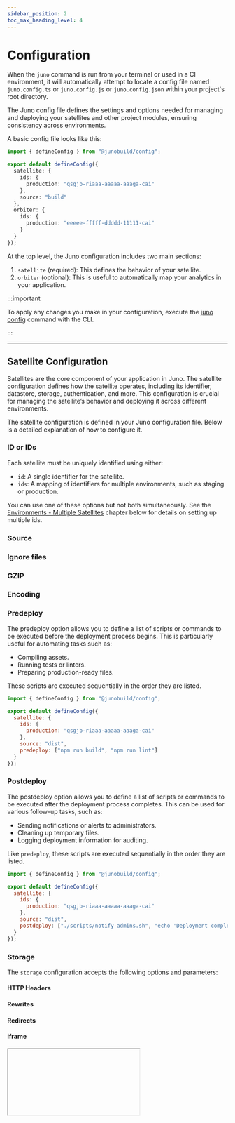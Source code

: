 ```yaml
---
sidebar_position: 2
toc_max_heading_level: 4
---
```


# Configuration

When the `juno` command is run from your terminal or used in a CI environment, it will automatically attempt to locate a config file named `juno.config.ts` or `juno.config.js` or `juno.config.json` within your project's root directory.

The Juno config file defines the settings and options needed for managing and deploying your satellites and other project modules, ensuring consistency across environments.

A basic config file looks like this:

```typescript
import { defineConfig } from "@junobuild/config";

export default defineConfig({
  satellite: {
    ids: {
      production: "qsgjb-riaaa-aaaaa-aaaga-cai"
    },
    source: "build"
  },
  orbiter: {
    ids: {
      production: "eeeee-fffff-ddddd-11111-cai"
    }
  }
});
```

At the top level, the Juno configuration includes two main sections:

1. `satellite` (required): This defines the behavior of your satellite.
2. `orbiter` (optional): This is useful to automatically map your analytics in your application.

:::important

To apply any changes you make in your configuration, execute the [juno config](./cli.mdx#config) command with the CLI.

:::

---

## Satellite Configuration

Satellites are the core component of your application in Juno. The satellite configuration defines how the satellite operates, including its identifier, datastore, storage, authentication, and more. This configuration is crucial for managing the satellite’s behavior and deploying it across different environments.

The satellite configuration is defined in your Juno configuration file. Below is a detailed explanation of how to configure it.

### ID or IDs

Each satellite must be uniquely identified using either:

- `id`: A single identifier for the satellite.
- `ids`: A mapping of identifiers for multiple environments, such as staging or production.

You can use one of these options but not both simultaneously. See the [Environments - Multiple Satellites](#environments---multiple-satellites) chapter below for details on setting up multiple ids.


<Plugins />

### Source


<Source />

### Ignore files


<IgnoreFiles />

### GZIP


<Gzip />

### Encoding


<Encoding />

### Predeploy

The predeploy option allows you to define a list of scripts or commands to be executed before the deployment process begins. This is particularly useful for automating tasks such as:

- Compiling assets.
- Running tests or linters.
- Preparing production-ready files.

These scripts are executed sequentially in the order they are listed.

```javascript
import { defineConfig } from "@junobuild/config";

export default defineConfig({
  satellite: {
    ids: {
      production: "qsgjb-riaaa-aaaaa-aaaga-cai"
    },
    source: "dist",
    predeploy: ["npm run build", "npm run lint"]
  }
});
```

### Postdeploy

The postdeploy option allows you to define a list of scripts or commands to be executed after the deployment process completes. This can be used for various follow-up tasks, such as:

- Sending notifications or alerts to administrators.
- Cleaning up temporary files.
- Logging deployment information for auditing.

Like `predeploy`, these scripts are executed sequentially in the order they are listed.

```javascript
import { defineConfig } from "@junobuild/config";

export default defineConfig({
  satellite: {
    ids: {
      production: "qsgjb-riaaa-aaaaa-aaaga-cai"
    },
    source: "dist",
    postdeploy: ["./scripts/notify-admins.sh", "echo 'Deployment complete'"]
  }
});
```

### Storage

The `storage` configuration accepts the following options and parameters:

#### HTTP Headers


<HttpHeaders />

#### Rewrites


<Rewrites />

#### Redirects


<Redirects />

#### iframe


<IFrame />

#### Maximum Memory Size

You can configure optional limits on heap and stable memory for your smart contract to control the creation and update of assets in your storage.

When the limit is reached, the Storage and smart contract will continue to operate normally but will reject the upload of new assets.

```javascript
import { defineConfig } from "@junobuild/config";

export default defineConfig({
  satellite: {
    ids: {
      production: "qsgjb-riaaa-aaaaa-aaaga-cai"
    },
    source: "dist",
    storage: {
      maxMemorySize: {
        stable: 1_073_741_824n // For example max. 1 GiB in bytes of Stable memory
      }
    }
  }
});
```

### Datastore

The `datastore` configuration accepts the following options and parameters:

#### Maximum Memory Size

You can configure optional limits on heap and stable memory for your smart contract to control the creation and update of documentations in your Datastore.

When the limit is reached, the Datastore and smart contract will continue to operate normally but will reject changes to documents.

```javascript
import { defineConfig } from "@junobuild/config";

export default defineConfig({
  satellite: {
    ids: {
      production: "qsgjb-riaaa-aaaaa-aaaga-cai"
    },
    source: "dist",
    datastore: {
      maxMemorySize: {
        stable: 1_073_741_824n // For example max. 1 GiB in bytes of Stable memory
      }
    }
  }
});
```

### Authentication

The `authentication` configuration accepts the following options and parameters:

#### Derivation origin

The behavior of Internet Identity can be customized to ensure that users are recognized consistently across different domains or subdomains of your application.

For example, if you set `derivationOrigin` to "hello.com", a user signing in at https://hello.com will receive the same identifier (principal) as when signing in at https://www.hello.com.

```javascript
import { defineConfig } from "@junobuild/config";

export default defineConfig({
  satellite: {
    ids: {
      production: "qsgjb-riaaa-aaaaa-aaaga-cai"
    },
    authentication: {
      internetIdentity: {
        derivationOrigin: "hello.com"
      }
    }
  }
});
```

### Assertions


<Assertions />

### Settings

The `settings` field allows you to configure various aspects of the module’s behavior and resource usage, such as memory limits, compute allocation, and log visibility.

Overview:

- **Freezing Threshold**: Prevents the module from being deleted by pausing operations when cycles drop below a certain level.
- **Reserved Cycles Limit**: Ensures a minimum number of cycles are available for future operations.
- **Log Visibility**: Controls who can access the module’s logs.
- **Heap Memory Limit**: Sets the hard maximum heap memory available to the module.
- **Memory Allocation**: Pre-allocates memory for optimized performance.
- **Compute Allocation**: Reserves a percentage of the subnet’s compute resources.

```javascript
import { defineConfig } from "@junobuild/config";

export default defineConfig({
  satellite: {
    ids: {
      production: "qsgjb-riaaa-aaaaa-aaaga-cai"
    },
    settings: {
      freezingThreshold: 2_592_000n,
      reservedCyclesLimit: 5_000_000_000_000n,
      logVisibility: "controllers",
      heapMemoryLimit: 2048n,
      memoryAllocation: 1_073_741_824n,
      computeAllocation: 50n
    }
  }
});
```

For a complete explanation of all [settings](./settings.md), including detailed examples and calculations, see the Settings section.

---

## Orbiter Configuration

Orbiters are an optional component of your application used for analytics.

### ID

An orbiter has a unique identifier (id). This ID is used to reference the orbiter during operations and deployments.

<Plugins />

---

## Emulator Configuration

For local development or when running an E2E test environment in a CI, you'll use the emulator. When running `juno dev start`, it defaults to booting Skylab with the default options. If you wish to tweak options or use another image, you can set the `emulator` field in your configuration file.

A basic example of a custom emulator configuration:

```ts title="juno.config.ts"
import { defineConfig } from "@junobuild/config";

export default defineConfig({
  satellite: {
    ids: {
      production: "qsgjb-riaaa-aaaaa-aaaga-cai"
    },
    source: "dist"
  },
  emulator: {
    runner: {
      type: "docker",
      image: "junobuild/skylab:latest",
      name: "juno-skylab",
      volume: "juno",
      platform: "linux/amd64"
    },
    skylab: {
      ports: {
        server: 5987,
        admin: 5999,
        console: 5866
      }
    }
  }
});
```

### Runner Options

The `runner` field allows you to customize how the emulator container is run.

| Option   | Required | Description                                                               | Default                                                                  |
| -------- | -------- | ------------------------------------------------------------------------- | ------------------------------------------------------------------------ |
| type     | ✅       | Container runtime used. Supports `docker` and `podman`.                   | `docker`                                                                 |
| image    |          | The image used to start the emulator.                                     | `junobuild/skylab:latest`                                                |
| name     |          | Custom name for the container instance.                                   | Derived from your `package.json` field `name` or falling on `juno-image` |
| volume   |          | A volume used to persist internal state - saves the data across sessions. | The container name adapted (replace `-` by `_`)                          |
| target   |          | Shared folder for deploying and hot-reloading serverless functions.       | `$PWD/target/deploy`                                                     |
| platform |          | Platform to run the emulator on (`linux/amd64` or `linux/arm64`).         | Automatic                                                                |

:::note

When defining a `runner`, you must also set the corresponding image configuration (`skylab`, `satellite`, or `console`), which can be left empty. This ensures the emulator knows which component to launch.

:::

#### Example using Podman

If you're using Podman instead of Docker, you can specify it with the `type` field:

```ts title="juno.config.ts"
import { defineConfig } from "@junobuild/config";

export default defineConfig({
  satellite: {
    ids: {
      production: "qsgjb-riaaa-aaaaa-aaaga-cai"
    },
    source: "dist"
  },
  emulator: {
    runner: {
      type: "podman"
    },
    skylab: {}
  }
});
```

This will use the default image and settings, but with Podman as the container runtime. You can customize the image, volume, and other options just like you would with Docker.

### Emulator

You can choose from three emulator types, depending on which part of the stack you want to run locally:

- `skylab`: A full emulator stack including the Console UI.
- `console`: A minimal emulator for Console-only scenarios.
- `satellite`: Runs just a Satellite container for focused development.

Each type has its own `ports` configuration.

#### Ports

You can customize the ports exposed by the emulator:

| Field   | Description                                                                      | Default |
| ------- | -------------------------------------------------------------------------------- | ------- |
| server  | The local Internet Computer replica port. Your app or project interacts with it. | `5987`  |
| admin   | Admin server used for internal tasks (e.g., ICP transfer).                       | `5999`  |
| console | Console UI port (only used with `skylab`).                                       | `5866`  |

---

## Collections Configuration

The `collections` field allows you to define collections for both the Datastore and Storage modules directly in your configuration file.

This is useful if you prefer defining access rules in code rather than through the Console UI. It’s especially important when using the [junobuild/satellite](./emulator/satellite.md) image, which runs headlessly and doesn't include the Console UI.

Defining collections in code ensures:

- Your configuration lives alongside your source code.
- Teams working together share the same environment setup.
- Developers forking or cloning your project can easily get started with a consistent configuration.

### Datastore

Use `datastore` field to define the collection of your Datastore.

#### Example

```ts title="juno.config.ts"
import { defineConfig } from "@junobuild/config";

export default defineConfig({
  satellite: {
    ids: {
      production: "qsgjb-riaaa-aaaaa-aaaga-cai"
    },
    source: "dist",
    collections: {
      datastore: [
        {
          collection: "tasks",
          memory: "stable",
          read: "managed",
          write: "managed"
        },
        {
          collection: "announcements",
          memory: "stable",
          read: "public",
          write: "controllers"
        }
      ]
    }
  }
});
```

#### Fields

| Field                | Type                                                        | Required | Description                                                            |
| -------------------- | ----------------------------------------------------------- | -------- | ---------------------------------------------------------------------- |
| `collection`         | `string`                                                    | ✅       | Name of the collection. Must be unique.                                |
| `memory`             | `"stable"` or `"heap"`                                      | ✅       | Memory type used for storing data.                                     |
| `read`               | `"public"` \| `"private"` \| `"managed"` \| `"controllers"` | ✅       | Who can read documents.                                                |
| `write`              | `"public"` \| `"private"` \| `"managed"` \| `"controllers"` | ✅       | Who can write documents.                                               |
| `version`            | `bigint`                                                    | ❌       | Optional. If omitted, the CLI will resolve it and prompt on conflicts. |
| `maxChangesPerUser`  | `number`                                                    | ❌       | Max number of changes (create/update/delete) per user.                 |
| `maxTokens`          | `bigint`                                                    | ❌       | Max number of writes and deletes per minute.                           |
| `maxCapacity`        | `number`                                                    | ❌       | Max number of documents in the collection.                             |
| `mutablePermissions` | `boolean` (default: `true`)                                 | ❌       | Whether permissions can be updated after creation.                     |

### Storage

Use the `storage` field to define the collection of your Storage.

#### Example

```ts title="juno.config.ts"
import { defineConfig } from "@junobuild/config";

export default defineConfig({
  satellite: {
    ids: {
      production: "qsgjb-riaaa-aaaaa-aaaga-cai"
    },
    source: "dist",
    collections: {
      storage: [
        {
          collection: "images",
          memory: "stable",
          read: "managed",
          write: "managed"
        },
        {
          collection: "files",
          memory: "stable",
          read: "public",
          write: "managed"
        }
      ]
    }
  }
});
```

#### Fields

| Field                | Type                                                        | Required | Description                                                            |
| -------------------- | ----------------------------------------------------------- | -------- | ---------------------------------------------------------------------- |
| `collection`         | `string`                                                    | ✅       | Name of the collection. Must be unique.                                |
| `memory`             | `"stable"` or `"heap"`                                      | ✅       | Memory type used for storing assets.                                   |
| `read`               | `"public"` \| `"private"` \| `"managed"` \| `"controllers"` | ✅       | Who can read assets.                                                   |
| `write`              | `"public"` \| `"private"` \| `"managed"` \| `"controllers"` | ✅       | Who can write assets.                                                  |
| `version`            | `bigint`                                                    | ❌       | Optional. If omitted, the CLI will resolve it and prompt on conflicts. |
| `maxSize`            | `bigint`                                                    | ❌       | Maximum size of the collection in bytes.                               |
| `maxChangesPerUser`  | `number`                                                    | ❌       | Max number of changes (create/update/delete) per user.                 |
| `maxTokens`          | `bigint`                                                    | ❌       | Max number of writes and deletes per minute.                           |
| `mutablePermissions` | `boolean` (default: `true`)                                 | ❌       | Whether permissions can be updated after creation.                     |

---

## Apply Changes

Configurations such as above [storage](#storage), [datastore](#datastore), [authentication](#authentication), and [settings](#settings) require explicit application to your smart contract as they directly impact its behavior.

To apply your changes, run the [juno config](./cli#config) command in the CLI after modifying your configuration file.

---

## Intellisense

To enable intellisense in your IDE for TypeScript or JavaScript configurations, you will need to install the necessary types:

```bash
npm install @junobuild/config --save-dev
```

Afterwards, you can leverage your IDE's intellisense with jsdoc type hints:

```javascript title="juno.config.js"
/** @type {import('@junobuild/config').JunoConfig} */
export default {
  // ...
};
```

Alternatively, you can use the `defineConfig` helper which should provide intellisense without the need for jsdoc annotations:

```javascript title="juno.config.js"
import { defineConfig } from "@junobuild/config";

export default defineConfig({
  // ...
});
```

---

## Conditional Config

If the config needs to conditionally determine options based the `mode` being used, it can export a function instead:

```javascript title="juno.config.js"
import { defineConfig } from "@junobuild/config";

export default defineConfig(({ mode }) => ({
  satellite: {
    ids: {
      production: "qsgjb-riaaa-aaaaa-aaaga-cai"
    },
    source: "dist",
    storage: {
      ...(mode === "staging" && { iframe: "allow-any" })
    },
    predeploy: [`npm run build -- --mode ${mode}`]
  }
}));
```

---

## Modes

By default, the CLI runs command for the `production` mode.

This means when running a `juno` command in your terminal, it will pass the mode `production` to read your configuration.

You can overwrite the default mode used for a command by passing the `--mode` option flag. For example, if you want to deploy your app for a `staging` mode:

```bash
juno deploy --mode staging
```

---

## Multiple Environments

You might want to deploy or manage a project across different environments, such as staging and production. Juno supports this through the `ids` field, allowing you to define separate Satellite IDs for each [mode](#modes).

```javascript title="juno.config.js"
import { defineConfig } from "@junobuild/config";

export default defineConfig({
  satellite: {
    ids: {
      development: "xxxxx-zzzzz-wwwww-77777-cai",
      staging: "11111-22222-33333-44444-cai",
      production: "aaaaa-bbbbb-ccccc-ddddd-cai"
    },
    source: "dist"
  }
});
```

:::note

A similar configuration is also available for the `orbiter` field used for analytics.

:::
